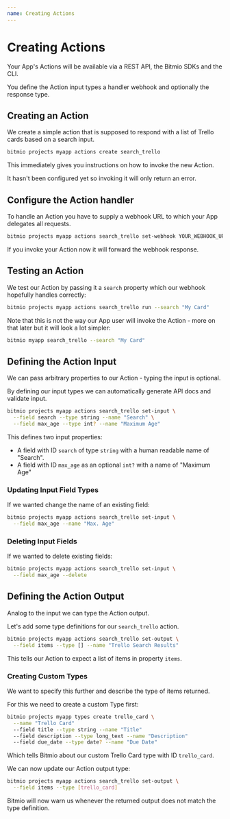 ```yaml
---
name: Creating Actions
---
```


# Creating Actions

Your App's Actions will be available via a REST API, the Bitmio SDKs and the CLI.

You define the Action input types a handler webhook and optionally the response type.

## Creating an Action

We create a simple action that is supposed to respond with a list of Trello cards based on a search input.

``` bash
bitmio projects myapp actions create search_trello
```

This immediately gives you instructions on how to invoke the new Action.

It hasn't been configured yet so invoking it will only return an error.

## Configure the Action handler

To handle an Action you have to supply a webhook URL to which your App delegates all requests.

``` bash
bitmio projects myapp actions search_trello set-webhook YOUR_WEBHOOK_URL
```

If you invoke your Action now it will forward the webhook response.

## Testing an Action

We test our Action by passing it a `search` property which our webhook hopefully handles correctly:

``` bash
bitmio projects myapp actions search_trello run --search "My Card"
```

Note that this is not the way our App user will invoke the Action - more on that later but it will look a lot simpler:

``` bash
bitmio myapp search_trello --search "My Card"
```

## Defining the Action Input

We can pass arbitrary properties to our Action - typing the input is optional.

By defining our input types we can automatically generate API docs and validate input.

``` bash
bitmio projects myapp actions search_trello set-input \
  --field search --type string --name "Search" \
  --field max_age --type int? --name "Maximum Age"
```

This defines two input properties:

- A field with ID `search` of type `string` with a human readable name of "Search".
- A field with ID `max_age` as an optional `int?` with a name of "Maximum Age"

### Updating Input Field Types

If we wanted change the name of an existing field:

``` bash
bitmio projects myapp actions search_trello set-input \
  --field max_age --name "Max. Age"
```

### Deleting Input Fields

If we wanted to delete existing fields:

``` bash
bitmio projects myapp actions search_trello set-input \
  --field max_age --delete
```

## Defining the Action Output

Analog to the input we can type the Action output.

Let's add some type definitions for our `search_trello` action.

``` bash
bitmio projects myapp actions search_trello set-output \
  --field items --type [] --name "Trello Search Results"
```

This tells our Action to expect a list of items in property `items`.

### Creating Custom Types

We want to specify this further and describe the type of items returned.

For this we need to create a custom Type first:

``` bash
bitmio projects myapp types create trello_card \
  --name "Trello Card"
  --field title --type string --name "Title"
  --field description --type long_text --name "Description"
  --field due_date --type date? --name "Due Date"
```

Which tells Bitmio about our custom Trello Card type with ID `trello_card`.

We can now update our Action output type:

``` bash
bitmio projects myapp actions search_trello set-output \
  --field items --type [trello_card]
```

Bitmio will now warn us whenever the returned output does not match the type definition.
